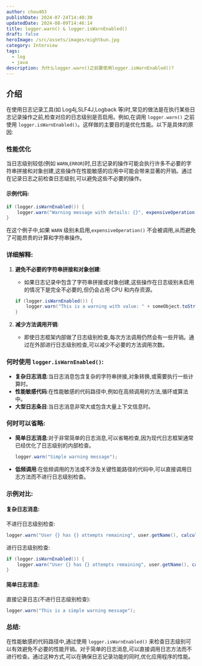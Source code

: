 ```yaml
---
author: chou403
publishDate: 2024-07-24T14:40:30
updatedDate: 2024-08-09T14:46:14
title: logger.warn() & logger.isWarnEnabled()
draft: false
heroImage: /src/assets/images/eightkun.jpg
category: Interview
tags:
  - log
  - java
description: 为什么logger.warn()之前要使用logger.isWarnEnabled()?
---
```


## 介绍

在使用日志记录工具(如 Log4j,SLF4J,Logback 等)时,常见的做法是在执行某些日志记录操作之前,检查对应的日志级别是否启用。例如,在调用 `logger.warn()` 之前使用 `logger.isWarnEnabled()`。这样做的主要目的是优化性能。以下是具体的原因:

### 性能优化

当日志级别较低(例如 `WARN`,`ERROR`)时,日志记录的操作可能会执行许多不必要的字符串拼接和对象创建,这些操作在性能敏感的应用中可能会带来显著的开销。通过在记录日志之前检查日志级别,可以避免这些不必要的操作。

#### 示例代码:

```java
if (logger.isWarnEnabled()) {
    logger.warn("Warning message with details: {}", expensiveOperation());
}
```

在这个例子中,如果 `WARN` 级别未启用,`expensiveOperation()` 不会被调用,从而避免了可能昂贵的计算和字符串操作。

### 详细解释:

1. **避免不必要的字符串拼接和对象创建**:

   - 如果日志记录中包含了字符串拼接或对象创建,这些操作在日志级别未启用的情况下是完全不必要的,但仍会占用 CPU 和内存资源。

   ```java
   if (logger.isWarnEnabled()) {
       logger.warn("This is a warning with value: " + someObject.toString());
   }
   ```

2. **减少方法调用开销**:
   - 即使日志框架内部做了日志级别检查,每次方法调用仍然会有一些开销。通过在外部进行日志级别检查,可以减少不必要的方法调用次数。

### 何时使用 `logger.isWarnEnabled()`:

- **复杂日志消息**:当日志消息包含复杂的字符串拼接,对象转换,或需要执行一些计算时。
- **性能敏感代码**:在性能敏感的代码路径中,例如在高频调用的方法,循环或算法中。
- **大型日志条目**:当日志消息非常大或包含大量上下文信息时。

### 何时可以省略:

- **简单日志消息**:对于非常简单的日志消息,可以省略检查,因为现代日志框架通常已经优化了日志级别的内部检查。

  ```java
  logger.warn("Simple warning message");
  ```

- **低频调用**:在低频调用的方法或不涉及关键性能路径的代码中,可以直接调用日志方法而不进行日志级别检查。

### 示例对比:

#### 复杂日志消息:

不进行日志级别检查:

```java
logger.warn("User {} has {} attempts remaining", user.getName(), calculateRemainingAttempts(user));
```

进行日志级别检查:

```java
if (logger.isWarnEnabled()) {
    logger.warn("User {} has {} attempts remaining", user.getName(), calculateRemainingAttempts(user));
}
```

#### 简单日志消息:

直接记录日志(不进行日志级别检查):

```java
logger.warn("This is a simple warning message");
```

### 总结:

在性能敏感的代码路径中,通过使用 `logger.isWarnEnabled()` 来检查日志级别可以有效避免不必要的性能开销。对于简单的日志消息,可以直接调用日志方法而不进行检查。通过这种方式,可以在确保日志记录功能的同时,优化应用程序的性能。
